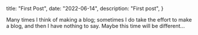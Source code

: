   title: "First Post",
  date: "2022-06-14",
  description: "First post",
}

Many times I think of making a blog; sometimes I do take the effort to make a blog, and then I have nothing to say. Maybe this time will be different...
